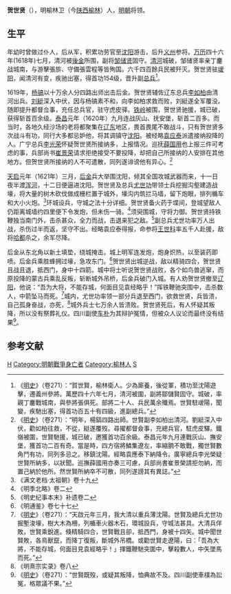 '''贺世贤'''（{{bd|？||1621年}}），明榆林卫（今[[陕西|陕西]][[榆林|榆林]]）人，[[明朝|明朝]]将领。

== 生平 ==
年幼时曾做过仆人，后从军，积累功劳官至[[沈阳|沈阳]]游击，后升[[义州|义州]]参将。[[万历|万历]]四十六年(1618年)七月，清河被[[後金|後金]]所围，副将[[邹储贤|邹储贤]]固守。[[清河|清河]]城破，邹储贤率亲丁鏖战城南，与游擊張旂、守備張雲程等皆殉国。六千四百餘兵民被歼灭。贺世贤驻[[叆阳|叆阳]]，闻清河有变，疾驰出塞，得首功154级，晋升副[[总兵|总兵]]<ref>《[[明史|明史]]》（卷271）：“賀世賢，榆林衛人。少為廝養，後從軍，積功至沈陽遊擊，遷義州參將。萬歷四十六年七月，清河被圍，副將鄒儲賢固守。城破，率親丁鏖戰城南，與參將張{{PUA|}}俱死。部將二十人、兵民萬余殲焉。世賢駐叆陽，聞變，疾馳出塞，得首功百五十有四級，進副總兵。”</ref>。

1619年，[[杨镐|杨镐]]以十万余人分四路出师出击后金。贺世贤辅佐辽东总兵[[李如柏|李如柏]]由清河出兵。[[刘綎|刘綎]]深入中伏，因与杨镐素不和，向李如柏求救而败，刘綎遂全军覆没。随即提升都督佥事，充任总兵官，驻守虎皮驿。[[铁岭|铁岭]]被围，贺世贤驰援，城已破，获得斩首百余级。[[泰昌|泰昌]]元年（1620年）九月连战灰山、抚安堡，斩首二百多。而当时，各地久经沙场的老将都聚集在[[辽东|辽东]]地区，畏首畏尾不敢战斗，只有贺世贤多次战斗有功，同行大多都忌妒他，将其调镇守[[沈阳|沈阳]]。被经略[[袁应泰|袁应泰]]派遣接纳投降的人。广宁总兵[[李光荣|李光荣]]怀疑贺世贤所接纳多，上报情况。巡抚[[薛国用|薛国用]]也上报三件可考虑的事，兵部尚书[[崔景荣|崔景荣]]请求拒绝接受不要投降，却把自己所接纳的人安排在其他地方。但贺世贤所接纳的人不可遣散，同列遂诽谤他有异心。<ref>《[[明史|明史]]》（卷271）：“明年，楊鎬四路出師。世賢副李如柏出清河。劉綎深入中伏，勸如柏往救，不從，綎遂覆歿。尋擢都督僉事，充總兵官，駐虎皮驛。鐵嶺被圍，世賢馳援，城已破，邀獲首功百余級。泰昌元年九月連戰灰山、撫安堡，獲首功二百有奇。當是時，四方宿將鱗集遼左，率縮朒不敢戰，獨世賢數角鬥有功，同列多忌之。移鎮沈陽。經略袁應泰下納降令。廣寧總兵李光榮疑世賢所納多，以狀聞。巡撫薛國用亦奏三可慮，兵部尚書崔景榮請拒勿納，而置己納於他所。然世賢所納卒不可散，同列遂謗其有異誌。”</ref>

[[天启|天启]]元年（1621年）三月，[[后金|后金]]兵大举围沈阳，倾其全国攻城武器而来，十一日夜半渡[[浑河|浑河]]，十二日便逼进沈阳。贺世贤及总兵[[尤世功|尤世功]]带领士兵挖掘沟壑建造战壕，将大量的树木砍伐做成栅栏置于城外，壕沟内筑拦马墙，留下炮眼，排列楯车和大小火炮。<ref>《满文老档·太祖朝》卷十九</ref>环城设兵，守城之法十分详细。贺世贤备火药于堞间，登城望敌人仍距离城墙约四里便下令发炮，但未伤一骑。<ref>《明季北略》卷二</ref>须臾围城，守将力御。贺世贤持铁鞭独当南门外，击杀甚众，全力而战，击退来犯之敌。<ref>《明史纪事本末》补遗卷二</ref>副总兵尤世功率万人出战，杀伤过半而返，坚守不出。经略袁应泰得报，命参将[[王世科|王世科]]率五千人赴援，敌将[[哈都|哈都]]杀之，余军尽降。

后金从东北角以新土填垫，绕城掩击。城上明军连发炮，炮身炽热，以至装药即喷。后金兵乘胜蜂拥过壕，急攻东门。<ref>《明通鉴》卷七十七</ref>贺世贤出城逆战，敌以精骑四合，贺世贤且战且退，抵西门，身中十四箭。城中将士听说贺世贤战败，各个如鸟兽逃窜，而原投降的蒙古兵乘乱反叛，斩断城外吊桥，后金兵破门入城。有人劝贺世贤撤至[[辽阳|辽阳]]，他说：“吾为大将，不能存城，何面目见袁经略乎！”挥铁鞭驰突围中，击杀数人，中箭坠马而死。<ref>《[[明史|明史]]》（卷271）：“天啟元年三月，我大清以重兵薄沈陽。世賢及總兵尤世功掘塹浚壕，樹大木為柵，列楯車火器木石，環城設兵，守城法甚具。大清兵佯敗，世賢乘銳進。倏精騎四合，世賢戰且卻，抵西門，身被十四矢。城中聞世賢敗，各鳥獸竄，而降丁復叛，斷城外吊橋。或勸世賢走遼陽，曰：「吾為大將，不能存城，何面目見袁經略乎！」揮鐵鞭馳突圍中，擊殺數人，中矢墜馬而死。”</ref>城内，尤世功率领一部分兵退至西门，欲救世贤，兵皆溃，自己孤身奋战，亦死，<ref>《明熹宗实录》卷八</ref>城外兵士七万余人皆溃败。贺世贤死后，有人怀疑其叛降，所以没有祭葬礼仪。四川副使[[车朴|车朴]]为其辩护冤情，但被众人议论而最终没有结果<ref>《[[明史|明史]]》（卷271）：“世賢既歿，或疑其叛降，恤典故不及。四川副使車樸為訟冤，格眾議不果。”</ref>。

==参考文献==
{{wikisource|明史/卷271}}
<div class="references-small">
<references></references>
</div>

{{DEFAULTSORT:H}}
[[Category:明朝军事人物|H]]
[[Category:明朝戰爭身亡者|Category:明朝戰爭身亡者]]
[[Category:榆林人|Category:榆林人]]
[[Category:贺姓|S]]